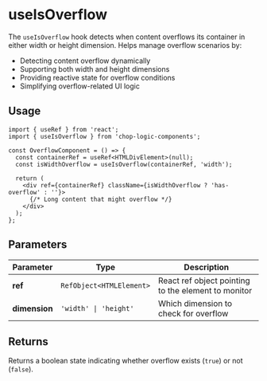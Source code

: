 
<Meta title="Hooks/useIsOverflow" />

# useIsOverflow

The `useIsOverflow` hook detects when content overflows its container in either width or height dimension. Helps manage overflow scenarios by:
- Detecting content overflow dynamically
- Supporting both width and height dimensions
- Providing reactive state for overflow conditions
- Simplifying overflow-related UI logic

## Usage

```tsx
import { useRef } from 'react';
import { useIsOverflow } from 'chop-logic-components';

const OverflowComponent = () => {
  const containerRef = useRef<HTMLDivElement>(null);
  const isWidthOverflow = useIsOverflow(containerRef, 'width');

  return (
    <div ref={containerRef} className={isWidthOverflow ? 'has-overflow' : ''}>
      {/* Long content that might overflow */}
    </div>
  );
};
```

## Parameters

| Parameter     | Type                     | Description                                                                 |
|---------------|--------------------------|-----------------------------------------------------------------------------|
| **ref**       | `RefObject<HTMLElement>` | React ref object pointing to the element to monitor                         |
| **dimension** | `'width' \| 'height'`    | Which dimension to check for overflow                                       |

## Returns

Returns a boolean state indicating whether overflow exists (`true`) or not (`false`).

